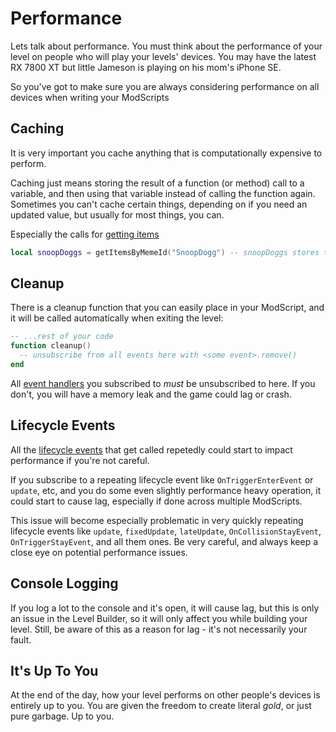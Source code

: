 # Performance

Lets talk about performance. You must think about the performance of your level on people who will play your levels' devices. You may have the latest RX 7800 XT but little Jameson is playing on his mom's iPhone SE.

So you've got to make sure you are always considering performance on all devices when writing your ModScripts

## Caching

It is very important you cache anything that is computationally expensive to perform.

Caching just means storing the result of a function (or method) call to a variable, and then using that variable instead of calling the function again. Sometimes you can't cache certain things, depending on if you need an updated value, but usually for most things, you can.

Especially the calls for [getting items](/docs/guides/getting-items)

```lua
local snoopDoggs = getItemsByMemeId("SnoopDogg") -- snoopDoggs stores the result of the getItemsByMemeId function call so it doesn't need to scan the level every time.
```

## Cleanup

There is a cleanup function that you can easily place in your ModScript, and it will be called automatically when exiting the level:

```lua
-- ...rest of your code
function cleanup()
  -- unsubscribe from all events here with <some event>.remove()
end
```

All [event handlers](/docs/guides/events) you subscribed to _must_ be unsubscribed to here. If you don't, you will have a memory leak and the game could lag or crash.

## Lifecycle Events

All the [lifecycle events](/docs/guides/lifecycle-events) that get called repetedly could start to impact performance if you're not careful.

If you subscribe to a repeating lifecycle event like `OnTriggerEnterEvent` or `update`, etc, and you do some even slightly performance heavy operation, it could start to cause lag, especially if done across multiple ModScripts.

This issue will become especially problematic in very quickly repeating lifecycle events like `update`, `fixedUpdate`, `lateUpdate`, `OnCollisionStayEvent`, `OnTriggerStayEvent`, and all them ones. Be very careful, and always keep a close eye on potential performance issues.

## Console Logging

If you log a lot to the console and it's open, it will cause lag, but this is only an issue in the Level Builder, so it will only affect you while building your level. Still, be aware of this as a reason for lag - it's not necessarily your fault.

## It's Up To You

At the end of the day, how your level performs on other people's devices is entirely up to you. You are given the freedom to create literal _gold_, or just pure garbage. Up to you.
